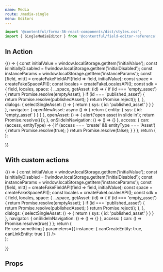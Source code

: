 ```yaml
---
name: Media
route: /media-single
menu: Editors
---
```



<Readme />

```jsx
import '@contentful/forma-36-react-components/dist/styles.css';
import { SingleMediaEditor } from '@contentful/field-editor-reference';
```


## In Action

<Playground>
  {() => {
    const initialValue = window.localStorage.getItem('initialValue');
    const isInitiallyDisabled = !!window.localStorage.getItem('initialDisabled');
    const instanceParams = window.localStorage.getItem('instanceParams');
    const [field, mitt] = createFakeFieldAPI(field => field, initialValue);
    const space = createFakeSpaceAPI();
    const locales = createFakeLocalesAPI();
    const sdk = {
      field,
      locales,
      space: {
        ...space,
        getAsset: (id) => {
          if (id === 'empty_asset') {
            return Promise.resolve(emptyAsset);
          }
          if (id === 'published_asset') {
            return Promise.resolve(publishedAsset);
          }
          return Promise.reject();
        },
      },
      dialogs: {
        selectSingleAsset: () => {
          return {
            sys: {
              id: 'published_asset'
            }
          }
        }
      },
      navigator: {
        openNewAsset: async () => {
          return {
            entity: {
              sys: {
                id: 'empty_asset'
              }
            }
          }
        },
        openAsset: () => {
          alert('open asset in slide in');
          return Promise.resolve({});
        },
        onSlideInNavigation: () => () => {}
      },
      access: {
        can: (access, entityType) => {
          if (access === 'create' && entityType === 'Asset') {
            return Promise.resolve(true);
          }
          return Promise.resolve(false);
        }
      }
    };
    return (
      <div>
        <SingleMediaEditor
          viewType="card"
          sdk={sdk}
          isInitiallyDisabled={false}
          parameters={{
            instance: {
              canCreateEntity: true,
              canLinkEntity: true
            }
          }}
         />
        <ActionsPlayground mitt={mitt} />
      </div>
    );

}}

</Playground>


## With custom actions

<Playground>
  {() => {
    const initialValue = window.localStorage.getItem('initialValue');
    const isInitiallyDisabled = !!window.localStorage.getItem('initialDisabled');
    const instanceParams = window.localStorage.getItem('instanceParams');
    const [field, mitt] = createFakeFieldAPI(field => field, initialValue);
    const space = createFakeSpaceAPI();
    const locales = createFakeLocalesAPI();
    const sdk = {
      field,
      locales,
      space: {
        ...space,
        getAsset: (id) => {
          if (id === 'empty_asset') {
            return Promise.resolve(emptyAsset);
          }
          if (id === 'published_asset') {
            return Promise.resolve(publishedAsset);
          }
          return Promise.reject();
        },
      },
      dialogs: {
        selectSingleAsset: () => {
          return {
            sys: {
              id: 'published_asset'
            }
          }
        }
      },
      navigator: {
        onSlideInNavigation: () => () => {}
      },
      access: {
        can: () => Promise.resolve(true)
      }
    };
    return (
      <div>
        <SingleMediaEditor
          viewType="card"
          sdk={sdk}
          isInitiallyDisabled={false}
          renderCustomActions={(props) => <TextLink disabled={props.isDisabled} testId='custom-link'
              onClick={props.onLinkExisting}
              linkType="primary"
              icon="ThumbUp"
              iconPosition="right">
            Re-use something
            </TextLink>
          }
          parameters={{
            instance: {
              canCreateEntity: true,
              canLinkEntity: true
            }
          }}
         />
        <ActionsPlayground mitt={mitt} />
      </div>
    );

}}

</Playground>


## Props

<Props of={SingleMediaEditor} />
